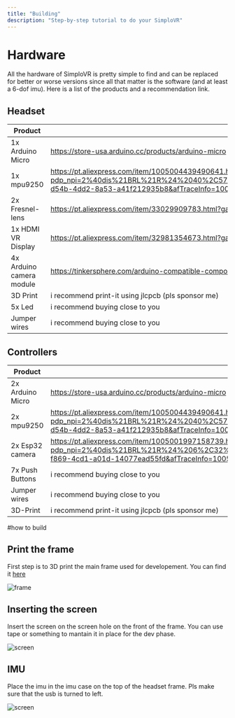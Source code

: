 ---
title: "Building"
description: "Step-by-step tutorial to do your SimploVR"
---

# Hardware

All the hardware of SimploVR is pretty simple to find and can be replaced for better or worse versions since all that matter is the software (and at least a 6-dof imu). Here is a list of the products and a recommendation link.

## Headset

| Product         | Supplier/Link                         |
| --------------- | ------------------------------------- |
| 1x Arduino Micro | https://store-usa.arduino.cc/products/arduino-micro |
| 1x mpu9250 | https://pt.aliexpress.com/item/1005004439490641.html?pdp_npi=2%40dis%21BRL%21R%24%2040%2C57%21R%24%2038%2C94%21%21%21%21%21%402101d1b616734837560467175eee53%2112000029185573027%21btf&_t=pvid%3A3bc2cc48-d54b-4dd2-8a53-a41f212935b8&afTraceInfo=1005004439490641__pc__pcBridgePPC__xxxxxx__1673483756&spm=a2g0o.ppclist.product.mainProduct&gatewayAdapt=glo2bra |
| 2x Fresnel-lens | https://pt.aliexpress.com/item/33029909783.html?gatewayAdapt=glo2bra |
| 1x HDMI VR Display | https://pt.aliexpress.com/item/32981354673.html?gatewayAdapt=glo2bra |
| 4x Arduino camera module | https://tinkersphere.com/arduino-compatible-components/944-ov7670-vga-camera-module-for-arduino.html |
| 3D Print | i recommend print-it using jlcpcb (pls sponsor me) |
| 5x Led | i recommend buying close to you |
| Jumper wires | i recommend buying close to you |

## Controllers

| Product         | Supplier/Link                         |
| --------------- | ------------------------------------- |
| 2x Arduino Micro | https://store-usa.arduino.cc/products/arduino-micro | $77.02 |
| 2x mpu9250 | https://pt.aliexpress.com/item/1005004439490641.html?pdp_npi=2%40dis%21BRL%21R%24%2040%2C57%21R%24%2038%2C94%21%21%21%21%21%402101d1b616734837560467175eee53%2112000029185573027%21btf&_t=pvid%3A3bc2cc48-d54b-4dd2-8a53-a41f212935b8&afTraceInfo=1005004439490641__pc__pcBridgePPC__xxxxxx__1673483756&spm=a2g0o.ppclist.product.mainProduct&gatewayAdapt=glo2bra |
| 2x Esp32 camera | https://pt.aliexpress.com/item/1005001997158739.html?pdp_npi=2%40dis%21BRL%21R%24%206%2C32%21R%24%204%2C47%21%21%21%21%21%402101c84a16741609460532145e25ba%2112000018358549846%21btf&_t=pvid%3A6bdade96-f869-4cd1-a01d-14077ead55fd&afTraceInfo=1005001997158739__pc__pcBridgePPC__xxxxxx__1674160946&spm=a2g0o.ppclist.product.mainProduct&gatewayAdapt=glo2bra |
| 7x Push Buttons | i recommend buying close to you |
| Jumper wires | i recommend buying close to you |
| 3D-Print | i recommend print-it using jlcpcb (pls sponsor me) |

#how to build

## Print the frame

First step is to 3D print the main frame used for developement. You can find it [here](https://github.com/simplo-vr/SimploVR/hardware/3d/)

![frame](/images/conversion.png)

## Inserting the screen

Insert the screen on the screen hole on the front of the frame. You can use tape or something to mantain it in place for the dev phase.

![screen](/images/conversion.png)

## IMU

Place the imu in the imu case on the top of the headset frame. Pls make sure that the usb is turned to left.

![screen](/images/conversion.png)